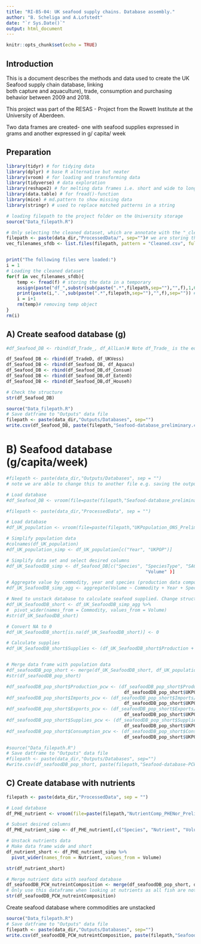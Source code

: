 ```yaml
---
title: "RI-B5-04: UK seafood supply chains. Database assembly."
author: "B. Scheliga and A.Lofstedt"
date: "`r Sys.Date()`"
output: html_document
---
```


```r
knitr::opts_chunk$set(echo = TRUE)
```

## Introduction

This is a document describes the methods and data used to create the UK Seafood supply chain database, linking  
both capture and aquaculture), trade, consumption and purchasing behavior between 2009 and 2018.

This project was part of the RESAS - Project from the Rowett Institute at the University of Aberdeen.

Two data frames are created- one with seafood supplies expressed in grams and another expressed in g/ capita/ week 


## Preparation

```r
library(tidyr) # for tidying data
library(dplyr) # base R alternative but neater
library(vroom) # for loading and transforming data
library(tidyverse) # data exploration 
library(reshape2) # for melting data frames i.e. short and wide to long and thin
library(data.table) # for fread()-function
library(mice) # md.pattern to show missing data
library(stringr) # used to replace matched patterns in a string

```


```r
# loading filepath to the project folder on the University storage
source("Data_filepath.R")

# Only selecting the cleaned dataset, which are annotate with the "_cleaned_sfdb". There might be other processed files in the folder, which we don't want
filepath <- paste(data_dir,"ProcessedData/", sep="")# we are storing the file path here, because we'll need it later
vec_filenames_sfdb <- list.files(filepath, pattern = "Cleaned.csv", full.names = TRUE)


print("The following files were loaded:")
i = 1
# Loading the cleaned dataset
for(f in vec_filenames_sfdb){
    temp <- fread(f) # storing the data in a temporary 
    assign(paste("df_",substr(sub(paste(".*",filepath,sep=""),"",f),1,6),sep=""),temp) # assigning the df a name based on input dataset
    print(paste(i,". ",sub(paste(".*",filepath,sep=""),"",f),sep="")) # print out which dataset files had been used
    i = i+1
    rm(temp)# removing temp object
}
rm(i)

```


## A) Create seafood database (g)

```r
#df_Seafood_DB <- rbind(df_Trade_, df_AllLan)# Note df_Trade_ is the edited one

df_Seafood_DB <- rbind(df_TradeD, df_UKVess) 
df_Seafood_DB <- rbind(df_Seafood_DB, df_Aquacu)
df_Seafood_DB <- rbind(df_Seafood_DB,df_Consum)
df_Seafood_DB <- rbind(df_Seafood_DB,df_EatenO)
df_Seafood_DB <- rbind(df_Seafood_DB,df_Househ)

# Check the structure
str(df_Seafood_DB)
```


```r
source("Data_filepath.R")
# Save datframe to "Outputs" data file
filepath <- paste(data_dir,"Outputs/Databases", sep="")
write.csv(df_Seafood_DB, paste(filepath,"Seafood-database_preliminary.csv",sep="/"), row.names = FALSE)
```



# B) Seafood database (g/capita/week)

```r
#filepath <- paste(data_dir,"Outputs/Databases", sep = "") 
# note we are able to change this to another file e.g. saving the output
```

```r
# Load database 
#df_Seafood_DB <- vroom(file=paste(filepath,"Seafood-database_preliminary.csv", sep="/"), na = c("NA"))
```


```r
#filepath <- paste(data_dir,"ProcessedData", sep = "") 
```

```r
# Load database 
#df_UK_population <- vroom(file=paste(filepath,"UKPopulation_ONS_PreliminaryCleaned.csv", sep="/"), na = c("NA"))
```



```r
# Simplify population data
#colnames(df_UK_population)
#df_UK_population_simp <- df_UK_population[c("Year", "UKPOP")]

# Simplify data set and select desired columns 
#df_UK_SeafoodDB_simp <- df_Seafood_DB[c("Species", "SpeciesType", "SACN", "Year", "Commodity", 
                                                    "Volume" )]

# Aggregate value by commodity, year and species (production data composed of aquaculture and wild capture)
#df_UK_SeafoodDB_simp_agg <- aggregate(Volume ~ Commodity + Year + Species + SpeciesType + SACN, data = df_UK_SeafoodDB_simp, sum)

# Need to unstack database to calculate seafood supplied. Change structure of the dataframe- convert to wide and short
#df_UK_SeafoodDB_short <- df_UK_SeafoodDB_simp_agg %>%
#  pivot_wider(names_from = Commodity, values_from = Volume)
#str(df_UK_SeafoodDB_short)

# Convert NA to 0
#df_UK_SeafoodDB_short[is.na(df_UK_SeafoodDB_short)] <- 0

# Calculate supplies
#df_UK_SeafoodDB_short$Supplies <- (df_UK_SeafoodDB_short$Production + df_UK_SeafoodDB_short$Imports) - #df_UK_SeafoodDB_short$Exports


# Merge data frame with population data
#df_seafoodDB_pop_short <- merge(df_UK_SeafoodDB_short, df_UK_population_simp, "Year")
#str(df_seafoodDB_pop_short)

#df_seafoodDB_pop_short$Production_pcw <- (df_seafoodDB_pop_short$Production/
                                            df_seafoodDB_pop_short$UKPOP)/52
#df_seafoodDB_pop_short$Imports_pcw <- (df_seafoodDB_pop_short$Imports/
                                            df_seafoodDB_pop_short$UKPOP)/52
#df_seafoodDB_pop_short$Exports_pcw <- (df_seafoodDB_pop_short$Exports/
                                            df_seafoodDB_pop_short$UKPOP)/52
#df_seafoodDB_pop_short$Supplies_pcw <- (df_seafoodDB_pop_short$Supplies/
                                            df_seafoodDB_pop_short$UKPOP)/52
#df_seafoodDB_pop_short$Consumption_pcw <- (df_seafoodDB_pop_short$Consumption/
                                            df_seafoodDB_pop_short$UKPOP)/52
```


```r
#source("Data_filepath.R")
# Save datframe to "Outputs" data file
#filepath <- paste(data_dir,"Outputs/Databases", sep="")
#write.csv(df_seafoodDB_pop_short, paste(filepath,"Seafood-database-PCW_preliminary.csv",sep="/"), row.names = FALSE)
```





## C) Create database with nutrients

```r
filepath <- paste(data_dir,"ProcessedData", sep = "") 
```

```r
# Load database 
df_PHE_nutrient <- vroom(file=paste(filepath,"NutrientComp_PHENor_PreliminaryCleaned.csv", sep="/"), na = c("NA"))
```

```r
# Subset desired columns
df_PHE_nutrient_simp <- df_PHE_nutrient[,c("Species", "Nutrient", "Volume")]

# Unstack nutrients data 
# Make data frame wide and short
df_nutrient_short <- df_PHE_nutrient_simp %>%
  pivot_wider(names_from = Nutrient, values_from = Volume)

str(df_nutrient_short)
```

```r
# Merge nutrient data with seafood database
df_seafoodDB_PCW_nutreintComposition <- merge(df_seafoodDB_pop_short, df_nutrient_short, "Species") 
# Only use this dataframe when looking at nutrients as all fish are not included
str(df_seafoodDB_PCW_nutreintComposition)

```


Create seafood database where commodities are unstacked

```r
source("Data_filepath.R")
# Save datframe to "Outputs" data file
filepath <- paste(data_dir,"Outputs/Databases", sep="")
write.csv(df_seafoodDB_PCW_nutreintComposition, paste(filepath,"Seafood-database-PCW_composition_preliminary.csv",sep="/"), row.names = FALSE)
```




